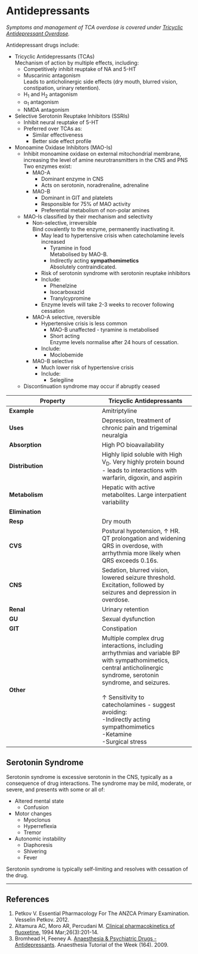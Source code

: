 # Antidepressants


*Symptoms and management of TCA overdose is covered under [Tricyclic Antidepressant Overdose](tricyclic_antidepressant_overdose.md).*

Antidepressant drugs include:

* Tricyclic Antidepressants (TCAs)\
Mechanism of action by multiple effects, including:
  * Competitively inhibit reuptake of NA and 5-HT
  * Muscarinic antagonism\
  Leads to anticholinergic side effects (dry mouth, blurred vision, constipation, urinary retention).
  * H~1~ and H~2~ antagonism
  * α~1~ antagonism
  * NMDA antagonism
* Selective Serotonin Reuptake Inhibitors (SSRIs)
  * Inhibit neural reuptake of 5-HT
  * Preferred over TCAs as:
    * Similar effectiveness
    * Better side effect profile
* Monoamine Oxidase Inhibitors (MAO-Is)
  * Inhibit monoamine oxidase on external mitochondrial membrane, increasing the level of amine neurotransmitters in the CNS and PNS\
  Two enzymes exist:
    * MAO-A
      * Dominant enzyme in CNS
      * Acts on serotonin, noradrenaline, adrenaline
    * MAO-B
      * Dominant in GIT and platelets
      * Responsible for 75% of MAO activity
      * Preferential metabolism of non-polar amines
  * MAO-Is classified by their mechanism and selectivity
    * Non-selective, irreversible\
    Bind covalently to the enzyme, permanently inactivating it.
      * May lead to hypertensive crisis when catecholamine levels increased
        * Tyramine in food\
        Metabolised by MAO-B.
        * Indirectly acting **sympathomimetics**\
        Absolutely contraindicated.
      * Risk of serotonin syndrome with serotonin reuptake inhibitors
      * Include:
        * Phenelzine
        * Isocarboxazid
        * Tranylcypromine
      * Enzyme levels will take 2-3 weeks to recover following cessation
    * MAO-A selective, reversible
      * Hypertensive crisis is less common
        * MAO-B unaffected - tyramine is metabolised
        * Short acting\
        Enzyme levels normalise after 24 hours of cessation.
      * Include:
        * Moclobemide
    * MAO-B selective
      * Much lower risk of hypertensive crisis
      * Include:
        * Selegiline
  * Discontinuation syndrome may occur if abruptly ceased
    \

|Property|Tricyclic Antidepressants|Selective Serotonin Reuptake Inhibitors|Monoamine Oxidase Inhibitors
|--|--|
|**Example**|Amitriptyline|Fluoxetine|
|**Uses**|Depression, treatment of chronic pain and trigeminal neuralgia|Depression, anxiety|Treatment resistant depression. Now largely superseded due to side-effect profile
|**Absorption**|High PO bioavailability|High PO bioavailability
|**Distribution**|Highly lipid soluble with High V~D~. Very highly protein bound - leads to interactions with warfarin, digoxin, and aspirin|Highly protein bound, high V~D~
|**Metabolism**|Hepatic with active metabolites. Large interpatient variability|Hepatic with non-linear kinetics <br><br>Venlafaxine does not affect CYP450 enzymes.
|**Elimination**||Unaffected by renal impairment
|**Resp**|Dry mouth
|**CVS**|Postural hypotension, ↑ HR.<br>QT prolongation and widening QRS in overdose, with arrhythmia more likely when QRS exceeds 0.16s.|Less cardiotoxic than TCAs, may precipitate serotonin syndrome
|**CNS**|Sedation, blurred vision, lowered seizure threshold. Excitation, followed by seizures and depression in overdose.|Identical antidepressant effect to TCAs. Less sedation
|**Renal**|Urinary retention||
|**GU**|Sexual dysfunction|Greater incidence of sexual dysfunction compared with TCAs
|**GIT**|Constipation|Greater incidence of N/V compared with TCAs
|**Other**|Multiple complex drug interactions, including arrhythmias and variable BP with sympathomimetics, central anticholinergic syndrome, serotonin syndrome, and seizures. <br><br>↑ Sensitivity to catecholamines - suggest avoiding:<br>-Indirectly acting sympathomimetics<br>-Ketamine<br>-Surgical stress|Continue during perioperative period to avoid risk of discontinuation syndrome.



## Serotonin Syndrome

Serotonin syndrome is excessive serotonin in the CNS, typically as a consequence of drug interactions. The syndrome may be mild, moderate, or severe, and presents with some or all of:

* Altered mental state
  * Confusion
* Motor changes
  * Myoclonus
  * Hyperreflexia
  * Tremor
* Autonomic instability
  * Diaphoresis
  * Shivering
  * Fever

Serotonin syndrome is typically self-limiting and resolves with cessation of the drug.

---
## References

1. Petkov V. Essential Pharmacology For The ANZCA Primary Examination. Vesselin Petkov. 2012.
2. Altamura AC, Moro AR, Percudani M. [Clinical pharmacokinetics of fluoxetine.](https://www.ncbi.nlm.nih.gov/pubmed/8194283) 1994 Mar;26(3):201-14.
3. Bromhead H, Feeney A. [Anaesthesia & Psychiatric Drugs - Antidepressants](http://www.frca.co.uk/Documents/164%20Anaesthesia%20&%20psychiatric%20drugs%20part%201%20-%20antidepressants.pdf). Anaesthesia Tutorial of the Week (164). 2009.